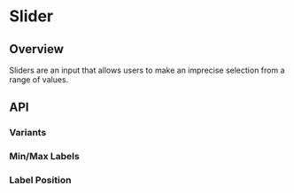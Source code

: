 
<Meta of={SliderStories} />

# Slider

<ResourceLinks
  sourceCode="https://github.com/cultureamp/kaizen-design-system/tree/main/packages/components/src/Slider"
  figma="https://www.figma.com/file/ZRfnoNUXbGZv4eVWLbF4Az/%EF%B8%8F%F0%9F%96%BC%EF%B8%8F-Component-Gallery?node-id=9%3A37839&t=P1w10jr2cpPuaayw-1"
  designGuidelines="https://cultureamp.atlassian.net/wiki/spaces/DesignSystem/pages/3081896335/Slider"
  className="!kz-mb-8"
/>

<KAIOInstallation exportNames="Slider" />

## Overview

Sliders are an input that allows users to make an imprecise selection from a range of values.

<Canvas of={SliderStories.Playground} />
<Controls of={SliderStories.Playground} />

## API

### Variants

<Canvas of={SliderStories.Variants} />

### Min/Max Labels

<Canvas of={SliderStories.MinMaxLabels} />

### Label Position

<Canvas of={SliderStories.LabelPosition} />
